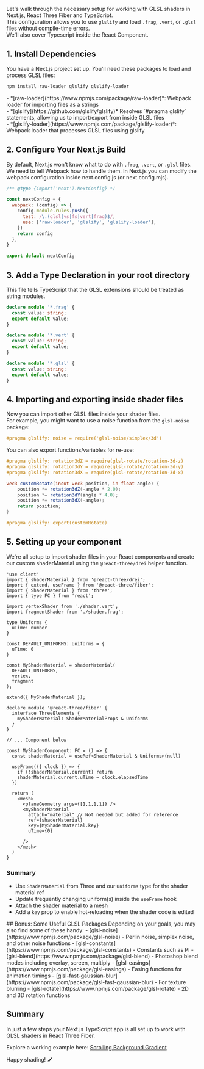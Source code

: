 Let's walk through the necessary setup for working with GLSL shaders in Next.js, React Three Fiber and TypeScript.<br/>
This configuration allows you to use `glslify` and load `.frag`, `.vert`, or `.glsl` files without compile-time errors.<br/>
We'll also cover Typescript inside the React Component.


## 1. Install Dependencies
You have a Next.js project set up. You'll need these packages to load and process GLSL files:

```bash
npm install raw-loader glslify glslify-loader
```

<Aside>
- *[raw-loader](https://www.npmjs.com/package/raw-loader)*: Webpack loader for importing files as a strings<br/>
- *[glslify](https://github.com/glslify/glslify)* Resolves `#pragma glslify` statements, allowing us to import/export from inside GLSL files<br/>
- *[glslify-loader](https://www.npmjs.com/package/glslify-loader)*: Webpack loader that processes GLSL files using glslify<br/>
</Aside>


## 2. Configure Your Next.js Build
By default, Next.js won't know what to do with `.frag`, `.vert`, or `.glsl` files. 
We need to tell Webpack how to handle them. In Next.js you can modify the webpack configuration inside next.config.js (or next.config.mjs).

```javascript title="next.config.mjs"
/** @type {import('next').NextConfig} */

const nextConfig = {
  webpack: (config) => {
    config.module.rules.push({
      test: /\.(glsl|vs|fs|vert|frag)$/,
      use: ['raw-loader', 'glslify', 'glslify-loader'],
    })
    return config
  },
}

export default nextConfig
```

## 3. Add a Type Declaration in your root directory

This file tells TypeScript that the GLSL extensions should be treated as string modules.

```typescript title="shader.d.ts"
declare module '*.frag' {
  const value: string;
  export default value;
}

declare module '*.vert' {
  const value: string;
  export default value;
}

declare module '*.glsl' {
  const value: string;
  export default value;
}
```

## 4. Importing and exporting inside shader files

Now you can import other GLSL files inside your shader files.<br/>
For example, you might want to use a noise function from the `glsl-noise` package:

```glsl title="shader.frag"
#pragma glslify: noise = require('glsl-noise/simplex/3d')
```

You can also export functions/variables for re-use:

```glsl title="myfunction.glsl" showLineNumbers {12}
#pragma glslify: rotation3dZ = require(glsl-rotate/rotation-3d-z)
#pragma glslify: rotation3dY = require(glsl-rotate/rotation-3d-y)
#pragma glslify: rotation3dX = require(glsl-rotate/rotation-3d-x)

vec3 customRotate(inout vec3 position, in float angle) {
    position *= rotation3dZ(-angle * 2.0);
    position *= rotation3dY(angle * 4.0);
    position *= rotation3dX(-angle);
    return position;
}

#pragma glslify: export(customRotate)
```


## 5. Setting up your component

We're all setup to import shader files in your React components and create our custom shaderMaterial using the `@react-three/drei` helper function.

```tsx title="MyShaderComponent.tsx"
'use client'
import { shaderMaterial } from '@react-three/drei';
import { extend, useFrame } from '@react-three/fiber';
import { ShaderMaterial } from 'three';
import { type FC } from 'react';

import vertexShader from './shader.vert';
import fragmentShader from './shader.frag';

type Uniforms {
  uTime: number
}

const DEFAULT_UNIFORMS: Uniforms = {
  uTime: 0
}

const MyShaderMaterial = shaderMaterial(
  DEFAULT_UNIFORMS,
  vertex,
  fragment
);

extend({ MyShaderMaterial });

declare module '@react-three/fiber' {
  interface ThreeElements {
    myShaderMaterial: ShaderMaterialProps & Uniforms
  }
}

// ... Component below
```

```tsx title="MyShaderComponent.tsx" {2,6,12-16}
const MyShaderComponent: FC = () => {
  const shaderMaterial = useRef<ShaderMaterial & Uniforms>(null)

  useFrame(({ clock }) => {
    if (!shaderMaterial.current) return
    shaderMaterial.current.uTime = clock.elapsedTime
  })

  return (
    <mesh>
      <planeGeometry args={[1,1,1,1]} />
      <myShaderMaterial
        attach="material" // Not needed but added for reference
        ref={shaderMaterial}
        key={MyShaderMaterial.key}
        uTime={0}
      
      />
    </mesh>
  )
}
```

### Summary
- Use `ShaderMaterial` from Three and our `Uniforms` type for the shader material ref
- Update frequently changing uniform(s) inside the `useFrame` hook
- Attach the shader material to a mesh
- Add a `key` prop to enable hot-reloading when the shader code is edited


<Aside className='mt-10'>
## Bonus: Some Useful GLSL Packages
Depending on your goals, you may also find some of these handy:
- [glsl-noise](https://www.npmjs.com/package/glsl-noise) - Perlin noise, simplex noise, and other noise functions
- [glsl-constants](https://www.npmjs.com/package/glsl-constants) - Constants such as PI
- [glsl-blend](https://www.npmjs.com/package/glsl-blend) - Photoshop blend modes including overlay, screen, multiply
- [glsl-easings](https://www.npmjs.com/package/glsl-easings) - Easing functions for animation timings
- [glsl-fast-gaussian-blur](https://www.npmjs.com/package/glsl-fast-gaussian-blur) - For texture blurring
- [glsl-rotate](https://www.npmjs.com/package/glsl-rotate) - 2D and 3D rotation functions
</Aside>

## Summary
In just a few steps your Next.js TypeScript app is all set up to work with GLSL shaders in React Three Fiber.

Explore a working example here: [Scrolling Background Gradient](https://github.com/prag-matt-ic/pragmattic/blob/main/src/components/examples/scrollingBackgroundGradient/ScrollingBackgroundGradient.tsx)

Happy shading! 🖌️